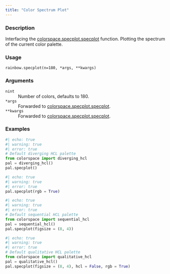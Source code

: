 ```yaml
---
title: "Color Spectrum Plot"
---
```


### Description

Interfacing the [colorspace.specplot.specplot](colorspace.specplot.specplot.qmd) function.
Plotting the spectrum of the current color palette.

### Usage

<pre><code class='language-python'>rainbow.specplot(n=180, *args, **kwargs)</code></pre>

### Arguments

<dl class="pyp-list param-list">
  <dt style = "white-space: nowrap; font-family: monospace; vertical-align: top">
   <code id="colorspace.palettes.rainbow.specplot:n">n</code><code class="argument-class">int</code>
  </dt>
 <dd>Number of colors, defaults to 180.</dd>
  <dt style = "white-space: nowrap; font-family: monospace; vertical-align: top">
   <code id="colorspace.palettes.rainbow.specplot:*args">*args</code>
  </dt>
 <dd>Forwarded to [colorspace.specplot.specplot](colorspace.specplot.specplot.qmd).</dd>
  <dt style = "white-space: nowrap; font-family: monospace; vertical-align: top">
   <code id="colorspace.palettes.rainbow.specplot:**kwargs">**kwargs</code>
  </dt>
 <dd>Forwarded to [colorspace.specplot.specplot](colorspace.specplot.specplot.qmd).</dd>
</dl>

### Examples

```python
#| echo: true
#| warning: true
#| error: true
# Default diverging HCL palette
from colorspace import diverging_hcl
pal = diverging_hcl()
pal.specplot()
```

```python
#| echo: true
#| warning: true
#| error: true
pal.specplot(rgb = True)
```

```python
#| echo: true
#| warning: true
#| error: true
# Default sequential HCL palette
from colorspace import sequential_hcl
pal = sequential_hcl()
pal.specplot(figsize = (8, 4))
```

```python
#| echo: true
#| warning: true
#| error: true
# Default qualitative HCL palette
from colorspace import qualitative_hcl
pal = qualitative_hcl()
pal.specplot(figsize = (8, 4), hcl = False, rgb = True)
```



